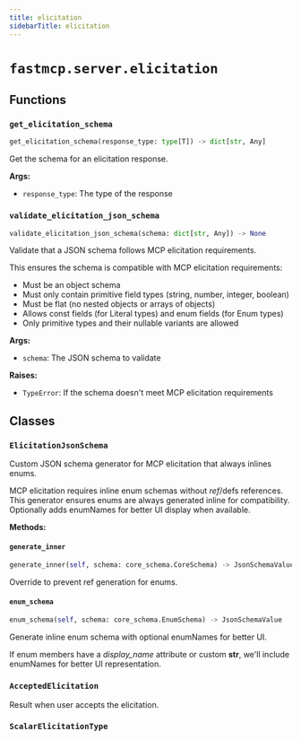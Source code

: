 ---
title: elicitation
sidebarTitle: elicitation
---

# `fastmcp.server.elicitation`

## Functions

### `get_elicitation_schema` <sup><a href="https://github.com/jlowin/fastmcp/blob/main/src/fastmcp/server/elicitation.py#L98" target="_blank"><Icon icon="github" style="width: 14px; height: 14px;" /></a></sup>

```python
get_elicitation_schema(response_type: type[T]) -> dict[str, Any]
```


Get the schema for an elicitation response.

**Args:**
- `response_type`: The type of the response


### `validate_elicitation_json_schema` <sup><a href="https://github.com/jlowin/fastmcp/blob/main/src/fastmcp/server/elicitation.py#L117" target="_blank"><Icon icon="github" style="width: 14px; height: 14px;" /></a></sup>

```python
validate_elicitation_json_schema(schema: dict[str, Any]) -> None
```


Validate that a JSON schema follows MCP elicitation requirements.

This ensures the schema is compatible with MCP elicitation requirements:
- Must be an object schema
- Must only contain primitive field types (string, number, integer, boolean)
- Must be flat (no nested objects or arrays of objects)
- Allows const fields (for Literal types) and enum fields (for Enum types)
- Only primitive types and their nullable variants are allowed

**Args:**
- `schema`: The JSON schema to validate

**Raises:**
- `TypeError`: If the schema doesn't meet MCP elicitation requirements


## Classes

### `ElicitationJsonSchema` <sup><a href="https://github.com/jlowin/fastmcp/blob/main/src/fastmcp/server/elicitation.py#L31" target="_blank"><Icon icon="github" style="width: 14px; height: 14px;" /></a></sup>


Custom JSON schema generator for MCP elicitation that always inlines enums.

MCP elicitation requires inline enum schemas without $ref/$defs references.
This generator ensures enums are always generated inline for compatibility.
Optionally adds enumNames for better UI display when available.


**Methods:**

#### `generate_inner` <sup><a href="https://github.com/jlowin/fastmcp/blob/main/src/fastmcp/server/elicitation.py#L39" target="_blank"><Icon icon="github" style="width: 14px; height: 14px;" /></a></sup>

```python
generate_inner(self, schema: core_schema.CoreSchema) -> JsonSchemaValue
```

Override to prevent ref generation for enums.


#### `enum_schema` <sup><a href="https://github.com/jlowin/fastmcp/blob/main/src/fastmcp/server/elicitation.py#L49" target="_blank"><Icon icon="github" style="width: 14px; height: 14px;" /></a></sup>

```python
enum_schema(self, schema: core_schema.EnumSchema) -> JsonSchemaValue
```

Generate inline enum schema with optional enumNames for better UI.

If enum members have a _display_name_ attribute or custom __str__,
we'll include enumNames for better UI representation.


### `AcceptedElicitation` <sup><a href="https://github.com/jlowin/fastmcp/blob/main/src/fastmcp/server/elicitation.py#L86" target="_blank"><Icon icon="github" style="width: 14px; height: 14px;" /></a></sup>


Result when user accepts the elicitation.


### `ScalarElicitationType` <sup><a href="https://github.com/jlowin/fastmcp/blob/main/src/fastmcp/server/elicitation.py#L94" target="_blank"><Icon icon="github" style="width: 14px; height: 14px;" /></a></sup>
